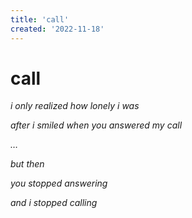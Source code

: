 ```yaml
---
title: 'call'
created: '2022-11-18'
---
```


# call

_i only realized how lonely i was_

_after i smiled when you answered my call_

_…_

_but then_

_you stopped answering_

_and i stopped calling_
